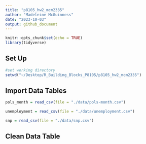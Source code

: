 ```yaml
---
title: "p8105_hw2_mcm2335"
author: "Madeleine McGuinness"
date: "2023-10-03"
output: github_document
---
```


```r
knitr::opts_chunk$set(echo = TRUE)
library(tidyverse)
```

## Set Up
```r
#set working directory
setwd("~/Desktop/R_Building_Blocks_P8105/p8105_hw2_mcm2335")
```

## Import Data Tables
```r
pols_month = read_csv(file = "./data/pols-month.csv")

unemployment = read_csv(file = "./data/unemployment.csv")

snp = read_csv(file = "./data/snp.csv")
```

## Clean Data Table
```r
```

